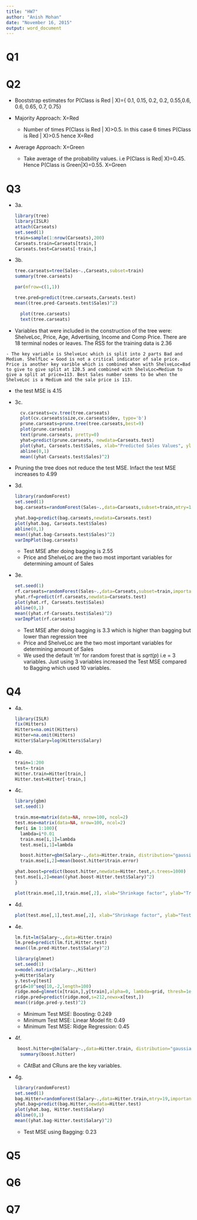```yaml
---
title: "HW7"
author: "Anish Mohan"
date: "November 16, 2015"
output: word_document
---
```

# Q1
# Q2
- Booststrap estimates for P(Class is Red | X)={ 0.1, 0.15, 0.2, 0.2, 0.55,0.6, 0.6, 0.65, 0.7, 0.75}

- Majority Approach:  X=Red
  - Number of times P(Class is Red | X)>0.5. In this case 6 times P(Class is Red |  X)>0.5 hence X=Red

- Average Approach: X=Green
  - Take average of the probability values. i.e P(Class is Red|
  X)=0.45. Hence P(Class is Green|X)=0.55. X=Green

# Q3
  + 3a.
  
    ```r
    library(tree)
    library(ISLR)
    attach(Carseats)
    set.seed(1)
    train=sample(1:nrow(Carseats),200)
    Carseats.train=Carseats[train,]
    Carseats.test=Carseats[-train,]
    ```
    
  + 3b.
  
    ```r
    tree.carseats=tree(Sales~.,Carseats,subset=train)
    summary(tree.carseats)

    par(mfrow=c(1,1))
    
    tree.pred=predict(tree.carseats,Carseats.test)
    mean((tree.pred-Carseats.test$Sales)^2)
    ```

    ```r
    
      plot(tree.carseats)  
      text(tree.carseats)
      
    ```
 
   - Variables that were included in the construction of the tree were: ShelveLoc, Price, Age, Advertising, Income and Comp Price. There are 18 terminal nodes or leaves. The RSS for the training data is 2.36
  
    - The key variable is ShelveLoc which is split into 2 parts Bad and Medium. ShelfLoc = Good is not a critical indicator of sale price.  Price is another key varible which is combined when with ShelveLoc=Bad to give to give split at 120.5 and combined with ShelvLoc=Medium to give a split at price=113. Best Sales number seems to be when the ShelveLoc is a Medium and the sale price is 113.
  
  
   - the test MSE is 4.15
  
  + 3c.
    
    ```r
   
      cv.carseats=cv.tree(tree.carseats)
      plot(cv.carseats$size,cv.carseats$dev, type='b')
      prune.carseats=prune.tree(tree.carseats,best=9)
      plot(prune.carseats)
      text(prune.carseats, pretty=0)
      yhat=predict(prune.carseats, newdata=Carseats.test)
      plot(yhat, Carseats.test$Sales, xlab="Predicted Sales Values", ylab="Actual Sales Values")
      abline(0,1)
      mean((yhat-Carseats.test$Sales)^2)
      
    ```
  
  - Pruning the tree does not reduce the test MSE. Infact the test MSE increases to 4.99
  
  + 3d.
    
    ```r
    library(randomForest)
    set.seed(1)
    bag.carseats=randomForest(Sales~.,data=Carseats,subset=train,mtry=10,importance=T)
    
    yhat.bag=predict(bag.carseats,newdata=Carseats.test)
    plot(yhat.bag, Carseats.test$Sales)
    abline(0,1)
    mean((yhat.bag-Carseats.test$Sales)^2)
    varImpPlot(bag.carseats)

    ```
  
    - Test MSE after doing bagging is 2.55
    - Price and ShelveLoc are the two most important variables for determining amount of Sales
  
  + 3e.
    
    ```r
    set.seed(1)
    rf.carseats=randomForest(Sales~.,data=Carseats,subset=train,importance=T)
    yhat.rf=predict(rf.carseats,newdata=Carseats.test)
    plot(yhat.rf, Carseats.test$Sales)
    abline(0,1)
    mean((yhat.rf-Carseats.test$Sales)^2)
    varImpPlot(rf.carseats)
    ```
  
     - Test MSE after doing bagging is 3.3 which is higher than bagging but lower than regression tree
     - Price and ShelveLoc are the two most important variables for determining amount of Sales
     - We used the default 'm' for random forest that is $sqrt(p)$ i.e = 3 variables. Just using 3 variables increased the Test MSE compared to Bagging which used 10 variables.
  

  
# Q4
  + 4a.
    
    ```r
    library(ISLR)
    fix(Hitters)
    Hitters=na.omit(Hitters)
    Hitter=na.omit(Hitters)
    Hitter$Salary=log(Hitters$Salary)
    ```
  
  + 4b.
    
    ```r
    train=1:200
    test=-train
    Hitter.train=Hitter[train,]
    Hitter.test=Hitter[-train,]
    ```
  
  + 4c.
    
    ```r
    library(gbm)
    set.seed(1)
    
    train.mse=matrix(data=NA, nrow=100, ncol=2)
    test.mse=matrix(data=NA, nrow=100, ncol=2)
    for(i in 1:100){
      lambda=i*0.01
      train.mse[i,1]=lambda
      test.mse[i,1]=lambda
      
      boost.hitter=gbm(Salary~.,data=Hitter.train, distribution="gaussian", n.trees=1000,interaction.depth=4,shrinkage = lambda)
      train.mse[i,2]=mean(boost.hitter$train.error)
      
    yhat.boost=predict(boost.hitter,newdata=Hitter.test,n.trees=1000)
    test.mse[i,2]=mean((yhat.boost-Hitter.test$Salary)^2)
    }
    
    plot(train.mse[,1],train.mse[,2], xlab="Shrinkage factor", ylab="Training MSE")
    
    ```
  
  + 4d.
    
    ```r
    plot(test.mse[,1],test.mse[,2], xlab="Shrinkage factor", ylab="Test MSE")
    ```
  
  + 4e.
    
    ```r
    lm.fit=lm(Salary~.,data=Hitter.train)
    lm.pred=predict(lm.fit,Hitter.test)
    mean((lm.pred-Hitter.test$Salary)^2)
    
    library(glmnet)
    set.seed(1)
    x=model.matrix(Salary~.,Hitter)
    y=Hitter$Salary
    y.test=y[test]
    grid=10^seq(10,-2,length=100)
    ridge.mod=glmnet(x[train,],y[train],alpha=0, lambda=grid, thresh=1e-12)
    ridge.pred=predict(ridge.mod,s=212,newx=x[test,])
    mean((ridge.pred-y.test)^2)
    
    ```
  
    - Minimum Test MSE: Boosting: 0.249
    - Minimum Test MSE: Linear Model fit: 0.49
    - Minimum Test MSE: Ridge Regression: 0.45
    
  + 4f.
    
    ```r
     boost.hitter=gbm(Salary~.,data=Hitter.train, distribution="gaussian", n.trees=1000,interaction.depth=4,shrinkage =0.12)
      summary(boost.hitter)
    ```
  
    - CAtBat and CRuns are the key variables.

  + 4g.
  
    ```r
      
    library(randomForest)
    set.seed(1)
    bag.Hitter=randomForest(Salary~.,data=Hitter.train,mtry=19,importance=T)
    yhat.bag=predict(bag.Hitter,newdata=Hitter.test)
    plot(yhat.bag, Hitter.test$Salary)
    abline(0,1)
    mean((yhat.bag-Hitter.test$Salary)^2)
    ```
  
    - Test MSE using Bagging: 0.23
  
# Q5
# Q6
# Q7
